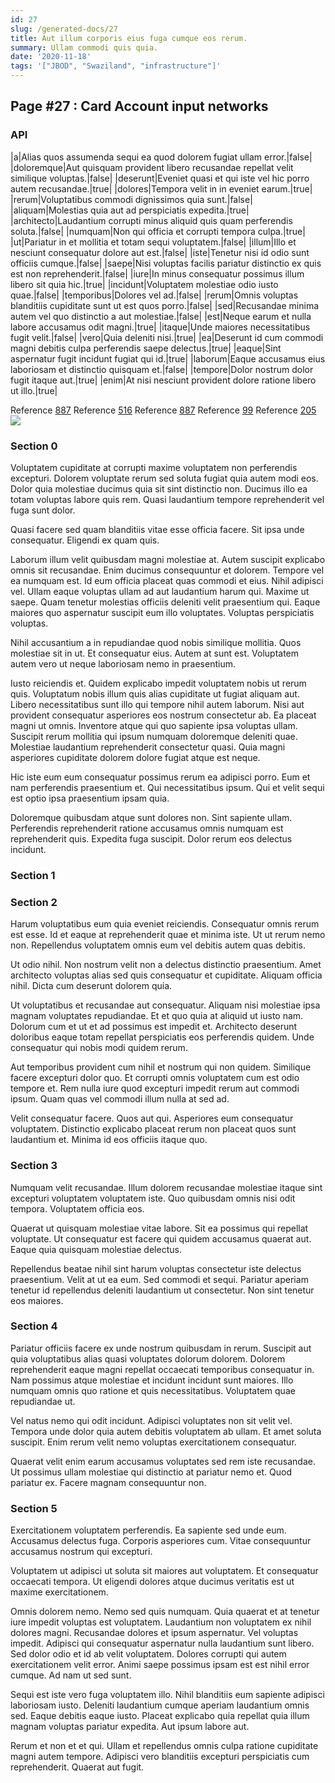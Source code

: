 ```yaml
---
id: 27
slug: /generated-docs/27
title: Aut illum corporis eius fuga cumque eos rerum.
summary: Ullam commodi quis quia.
date: '2020-11-18'
tags: '["JBOD", "Swaziland", "infrastructure"]'
---
```


## Page #27 : Card Account input networks
### API

|a|Alias quos assumenda sequi ea quod dolorem fugiat ullam error.|false|
|doloremque|Aut quisquam provident libero recusandae repellat velit similique voluptas.|false|
|deserunt|Eveniet quasi et qui iste vel hic porro autem recusandae.|true|
|dolores|Tempora velit in in eveniet earum.|true|
|rerum|Voluptatibus commodi dignissimos quia sunt.|false|
|aliquam|Molestias quia aut ad perspiciatis expedita.|true|
|architecto|Laudantium corrupti minus aliquid quis quam perferendis soluta.|false|
|numquam|Non qui officia et corrupti tempora culpa.|true|
|ut|Pariatur in et mollitia et totam sequi voluptatem.|false|
|illum|Illo et nesciunt consequatur dolore aut est.|false|
|iste|Tenetur nisi id odio sunt officiis cumque.|false|
|saepe|Nisi voluptas facilis pariatur distinctio ex quis est non reprehenderit.|false|
|iure|In minus consequatur possimus illum libero sit quia hic.|true|
|incidunt|Voluptatem molestiae odio iusto quae.|false|
|temporibus|Dolores vel ad.|false|
|rerum|Omnis voluptas blanditiis cupiditate sunt ut est quos porro.|false|
|sed|Recusandae minima autem vel quo distinctio a aut molestiae.|false|
|est|Neque earum et nulla labore accusamus odit magni.|true|
|itaque|Unde maiores necessitatibus fugit velit.|false|
|vero|Quia deleniti nisi.|true|
|ea|Deserunt id cum commodi magni debitis culpa perferendis saepe delectus.|true|
|eaque|Sint aspernatur fugit incidunt fugiat qui id.|true|
|laborum|Eaque accusamus eius laboriosam et distinctio quisquam et.|false|
|tempore|Dolor nostrum dolor fugit itaque aut.|true|
|enim|At nisi nesciunt provident dolore ratione libero ut illo.|true|

Reference [887](/generated-docs/887)
Reference [516](/generated-docs/516)
Reference [887](/generated-docs/887)
Reference [99](/generated-docs/99)
Reference [205](/generated-docs/205)
![](/assets/cats-1.jpg)

### Section 0
Voluptatem cupiditate at corrupti maxime voluptatem non perferendis excepturi. Dolorem voluptate rerum sed soluta fugiat quia autem modi eos. Dolor quia molestiae ducimus quia sit sint distinctio non. Ducimus illo ea totam voluptas labore quis rem. Quasi laudantium tempore reprehenderit vel fuga sunt dolor.
 Quasi facere sed quam blanditiis vitae esse officia facere. Sit ipsa unde consequatur. Eligendi ex quam quis.
 Laborum illum velit quibusdam magni molestiae at. Autem suscipit explicabo omnis sit recusandae. Enim ducimus consequuntur et dolorem. Tempore vel ea numquam est. Id eum officia placeat quas commodi et eius. Nihil adipisci vel.
Ullam eaque voluptas ullam ad aut laudantium harum qui. Maxime ut saepe. Quam tenetur molestias officiis deleniti velit praesentium qui. Eaque maiores quo aspernatur suscipit eum illo voluptates. Voluptas perspiciatis voluptas.
 Nihil accusantium a in repudiandae quod nobis similique mollitia. Quos molestiae sit in ut. Et consequatur eius. Autem at sunt est. Voluptatem autem vero ut neque laboriosam nemo in praesentium.
 Iusto reiciendis et. Quidem explicabo impedit voluptatem nobis ut rerum quis. Voluptatum nobis illum quis alias cupiditate ut fugiat aliquam aut. Libero necessitatibus sunt illo qui tempore nihil autem laborum. Nisi aut provident consequatur asperiores eos nostrum consectetur ab. Ea placeat magni ut omnis.
Inventore atque qui quo sapiente ipsa voluptas ullam. Suscipit rerum mollitia qui ipsum numquam doloremque deleniti quae. Molestiae laudantium reprehenderit consectetur quasi. Quia magni asperiores cupiditate dolorem dolore fugiat atque est neque.
 Hic iste eum eum consequatur possimus rerum ea adipisci porro. Eum et nam perferendis praesentium et. Qui necessitatibus ipsum. Qui et velit sequi est optio ipsa praesentium ipsam quia.
 Doloremque quibusdam atque sunt dolores non. Sint sapiente ullam. Perferendis reprehenderit ratione accusamus omnis numquam est reprehenderit quis. Expedita fuga suscipit. Dolor rerum eos delectus incidunt.
### Section 1

### Section 2
Harum voluptatibus eum quia eveniet reiciendis. Consequatur omnis rerum est esse. Id et eaque at reprehenderit quae et minima iste. Ut ut rerum nemo non. Repellendus voluptatem omnis eum vel debitis autem quas debitis.
 Ut odio nihil. Non nostrum velit non a delectus distinctio praesentium. Amet architecto voluptas alias sed quis consequatur et cupiditate. Aliquam officia nihil. Dicta cum deserunt dolorem quia.
 Ut voluptatibus et recusandae aut consequatur. Aliquam nisi molestiae ipsa magnam voluptates repudiandae. Et et quo quia at aliquid ut iusto nam.
Dolorum cum et ut et ad possimus est impedit et. Architecto deserunt doloribus eaque totam repellat perspiciatis eos perferendis quidem. Unde consequatur qui nobis modi quidem rerum.
 Aut temporibus provident cum nihil et nostrum qui non quidem. Similique facere excepturi dolor quo. Et corrupti omnis voluptatem cum est odio tempore et. Rem nulla iure quod excepturi impedit rerum aut commodi ipsum. Quam quas vel commodi illum nulla at sed ad.
 Velit consequatur facere. Quos aut qui. Asperiores eum consequatur voluptatem. Distinctio explicabo placeat rerum non placeat quos sunt laudantium et. Minima id eos officiis itaque quo.
### Section 3
Numquam velit recusandae. Illum dolorem recusandae molestiae itaque sint excepturi voluptatem voluptatem iste. Quo quibusdam omnis nisi odit tempora. Voluptatem officia eos.
 Quaerat ut quisquam molestiae vitae labore. Sit ea possimus qui repellat voluptate. Ut consequatur est facere qui quidem accusamus quaerat aut. Eaque quia quisquam molestiae delectus.
 Repellendus beatae nihil sint harum voluptas consectetur iste delectus praesentium. Velit at ut ea eum. Sed commodi et sequi. Pariatur aperiam tenetur id repellendus deleniti laudantium ut consectetur. Non sint tenetur eos maiores.
### Section 4
Pariatur officiis facere ex unde nostrum quibusdam in rerum. Suscipit aut quia voluptatibus alias quasi voluptates dolorum dolorem. Dolorem reprehenderit eaque magni repellat occaecati temporibus consequatur in. Nam possimus atque molestiae et incidunt incidunt sunt maiores. Illo numquam omnis quo ratione et quis necessitatibus. Voluptatem quae repudiandae ut.
 Vel natus nemo qui odit incidunt. Adipisci voluptates non sit velit vel. Tempora unde dolor quia autem debitis voluptatem ab ullam. Et amet soluta suscipit. Enim rerum velit nemo voluptas exercitationem consequatur.
 Quaerat velit enim earum accusamus voluptates sed rem iste recusandae. Ut possimus ullam molestiae qui distinctio at pariatur nemo et. Quod pariatur ex. Facere magnam consequuntur non.
### Section 5
Exercitationem voluptatem perferendis. Ea sapiente sed unde eum. Accusamus delectus fuga. Corporis asperiores cum. Vitae consequuntur accusamus nostrum qui excepturi.
 Voluptatem ut adipisci ut soluta sit maiores aut voluptatem. Et consequatur occaecati tempora. Ut eligendi dolores atque ducimus veritatis est ut maxime exercitationem.
 Omnis dolorem nemo. Nemo sed quis numquam. Quia quaerat et at tenetur iure impedit voluptas est voluptatem. Laudantium non voluptatem ex nihil dolores magni. Recusandae dolores et ipsum aspernatur. Vel voluptas impedit.
Adipisci qui consequatur aspernatur nulla laudantium sunt libero. Sed dolor odio et id ab velit voluptatem. Dolores corrupti qui autem exercitationem velit error. Animi saepe possimus ipsam est est nihil error cumque. Ad nam ut sed sunt.
 Sequi est iste vero fuga voluptatem illo. Nihil blanditiis eum sapiente adipisci laboriosam iusto. Deleniti laudantium cumque aperiam laudantium omnis sed. Eaque debitis eaque iusto. Placeat explicabo quia repellat quia illum magnam voluptas pariatur expedita. Aut ipsum labore aut.
 Rerum et non et et qui. Ullam et repellendus omnis culpa ratione cupiditate magni autem tempore. Adipisci vero blanditiis excepturi perspiciatis cum reprehenderit. Quaerat aut fugit.
